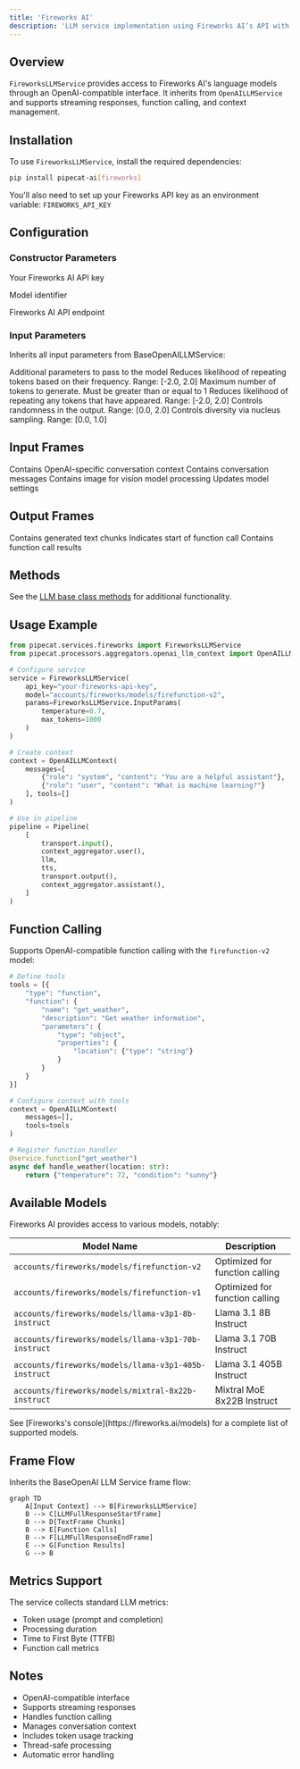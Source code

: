 ```yaml
---
title: 'Fireworks AI'
description: 'LLM service implementation using Fireworks AI’s API with OpenAI-compatible interface'
---
```


## Overview

`FireworksLLMService` provides access to Fireworks AI's language models through an OpenAI-compatible interface. It inherits from `OpenAILLMService` and supports streaming responses, function calling, and context management.

## Installation

To use `FireworksLLMService`, install the required dependencies:

```bash
pip install pipecat-ai[fireworks]
```

You'll also need to set up your Fireworks API key as an environment variable: `FIREWORKS_API_KEY`

## Configuration

### Constructor Parameters

<ParamField path="api_key" type="str" required>
  Your Fireworks AI API key
</ParamField>

<ParamField
  path="model"
  type="str"
  default="accounts/fireworks/models/firefunction-v2">
  Model identifier
</ParamField>

<ParamField
  path="base_url"
  type="str"
  default="https://api.fireworks.ai/inference/v1">
  Fireworks AI API endpoint
</ParamField>

### Input Parameters

Inherits all input parameters from BaseOpenAILLMService:

<ParamField path="extra" type="Optional[Dict[str, Any]]">
  Additional parameters to pass to the model
</ParamField>

<ParamField path="frequency_penalty" type="Optional[float]">
  Reduces likelihood of repeating tokens based on their frequency. Range: [-2.0,
  2.0]
</ParamField>

<ParamField path="max_tokens" type="Optional[int]">
  Maximum number of tokens to generate. Must be greater than or equal to 1
</ParamField>

<ParamField path="presence_penalty" type="Optional[float]">
  Reduces likelihood of repeating any tokens that have appeared. Range: [-2.0,
  2.0]
</ParamField>

<ParamField path="temperature" type="Optional[float]">
  Controls randomness in the output. Range: [0.0, 2.0]
</ParamField>

<ParamField path="top_p" type="Optional[float]">
  Controls diversity via nucleus sampling. Range: [0.0, 1.0]
</ParamField>

## Input Frames

<ParamField path="OpenAILLMContextFrame" type="Frame">
  Contains OpenAI-specific conversation context
</ParamField>

<ParamField path="LLMMessagesFrame" type="Frame">
  Contains conversation messages
</ParamField>

<ParamField path="VisionImageRawFrame" type="Frame">
  Contains image for vision model processing
</ParamField>

<ParamField path="LLMUpdateSettingsFrame" type="Frame">
  Updates model settings
</ParamField>

## Output Frames

<ParamField path="TextFrame" type="Frame">
  Contains generated text chunks
</ParamField>

<ParamField path="FunctionCallInProgressFrame" type="Frame">
  Indicates start of function call
</ParamField>

<ParamField path="FunctionCallResultFrame" type="Frame">
  Contains function call results
</ParamField>

## Methods

See the [LLM base class methods](/api-reference/services/base-service-classes#methods-2) for additional functionality.

## Usage Example

```python
from pipecat.services.fireworks import FireworksLLMService
from pipecat.processors.aggregators.openai_llm_context import OpenAILLMContext

# Configure service
service = FireworksLLMService(
    api_key="your-fireworks-api-key",
    model="accounts/fireworks/models/firefunction-v2",
    params=FireworksLLMService.InputParams(
        temperature=0.7,
        max_tokens=1000
    )
)

# Create context
context = OpenAILLMContext(
    messages=[
        {"role": "system", "content": "You are a helpful assistant"},
        {"role": "user", "content": "What is machine learning?"}
    ], tools=[]
)

# Use in pipeline
pipeline = Pipeline(
    [
        transport.input(),
        context_aggregator.user(),
        llm,
        tts,
        transport.output(),
        context_aggregator.assistant(),
    ]
)
```

## Function Calling

Supports OpenAI-compatible function calling with the `firefunction-v2` model:

```python
# Define tools
tools = [{
    "type": "function",
    "function": {
        "name": "get_weather",
        "description": "Get weather information",
        "parameters": {
            "type": "object",
            "properties": {
                "location": {"type": "string"}
            }
        }
    }
}]

# Configure context with tools
context = OpenAILLMContext(
    messages=[],
    tools=tools
)

# Register function handler
@service.function("get_weather")
async def handle_weather(location: str):
    return {"temperature": 72, "condition": "sunny"}
```

## Available Models

Fireworks AI provides access to various models, notably:

| Model Name                                           | Description                    |
| ---------------------------------------------------- | ------------------------------ |
| `accounts/fireworks/models/firefunction-v2`          | Optimized for function calling |
| `accounts/fireworks/models/firefunction-v1`          | Optimized for function calling |
| `accounts/fireworks/models/llama-v3p1-8b-instruct`   | Llama 3.1 8B Instruct          |
| `accounts/fireworks/models/llama-v3p1-70b-instruct`  | Llama 3.1 70B Instruct         |
| `accounts/fireworks/models/llama-v3p1-405b-instruct` | Llama 3.1 405B Instruct        |
| `accounts/fireworks/models/mixtral-8x22b-instruct`   | Mixtral MoE 8x22B Instruct     |

<Note>
  See [Fireworks's console](https://fireworks.ai/models) for a complete list of
  supported models.
</Note>

## Frame Flow

Inherits the BaseOpenAI LLM Service frame flow:

```mermaid
graph TD
    A[Input Context] --> B[FireworksLLMService]
    B --> C[LLMFullResponseStartFrame]
    B --> D[TextFrame Chunks]
    B --> E[Function Calls]
    B --> F[LLMFullResponseEndFrame]
    E --> G[Function Results]
    G --> B
```

## Metrics Support

The service collects standard LLM metrics:

- Token usage (prompt and completion)
- Processing duration
- Time to First Byte (TTFB)
- Function call metrics

## Notes

- OpenAI-compatible interface
- Supports streaming responses
- Handles function calling
- Manages conversation context
- Includes token usage tracking
- Thread-safe processing
- Automatic error handling
